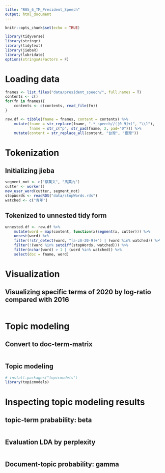 ```yaml
---
title: "R05_6_TM_President_Speech"
output: html_document
---
```


```r
knitr::opts_chunk$set(echo = TRUE)
```

```r
library(tidyverse)
library(stringr)
library(tidytext)
library(jiebaR)
library(lubridate)
options(stringsAsFactors = F)
```


# Loading data
```r
fnames <- list.files("data/president_speech/", full.names = T)
contents <- c()
for(fn in fnames){
    contents <- c(contents, read_file(fn))
}

raw.df <- tibble(fname = fnames, content = contents) %>%
    mutate(fname = str_replace(fname, ".*_speech//([0-9]+)", "\\1"),
           fname = str_c("p", str_pad(fname, 2, pad="0"))) %>%
    mutate(content = str_replace_all(content, "台灣", "臺灣"))
```



# Tokenization
## Initializing jieba
```r
segment_not <- c("蔡英文", "馬英九")
cutter <- worker()
new_user_word(cutter, segment_not)
stopWords <- readRDS("data/stopWords.rds")
watched <- c("青年")
```


## Tokenized to unnested tidy form
```r
unnested.df <- raw.df %>% 
    mutate(word = map(content, function(x)segment(x, cutter))) %>%
    unnest(word) %>%
    filter(!str_detect(word, "[a-zA-Z0-9]+") | (word %in% watched)) %>%
    filter(!(word %in% setdiff(stopWords, watched))) %>%
    filter(nchar(word) > 1 | (word %in% watched)) %>%
    select(doc = fname, word)
```


# Visualization

## Visualizing specific terms of 2020 by log-ratio compared with 2016
```r

```



# Topic modeling
## Convert to doc-term-matrix
```r

```

## Topic modeling
```r
# install.packages("topicmodels")
library(topicmodels)

```


# Inspecting topic modeling results
## topic-term prabability: beta

```r

```


## Evaluation LDA by perplexity
```r

```

## Document-topic probability: gamma
```r

```
